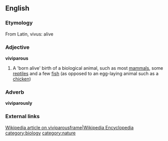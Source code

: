 == English ==
=== Etymology ===
From Latin, vivus: alive

=== Adjective ===
'''viviparous'''
# A 'born alive' birth of a biological animal, such as most [[mammal|mammals]], some [[reptile|reptiles]] and a few [[fish|fish]] (as opposed to an egg-laying animal such as a [[chicken|chicken]])

=== Adverb ===
'''viviparously'''

=== External links ===
[[:w:vivipary|Wikipedia article on viviparous]][[image:Wiki.png|frame|Wikipedia Encyclopedia]]
[[category:biology]]
[[category:nature]]